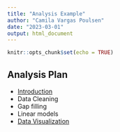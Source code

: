 ```yaml
---
title: "Analysis Example"
author: "Camila Vargas Poulsen"
date: "2023-03-01"
output: html_document
---
```


```r
knitr::opts_chunk$set(echo = TRUE)
```

## Analysis Plan
- [Introduction](rmarkdown-practice.html)
- Data Cleaning
- Gap filling
- Linear models
- [Data Visualization](interactive-data-vis.html)